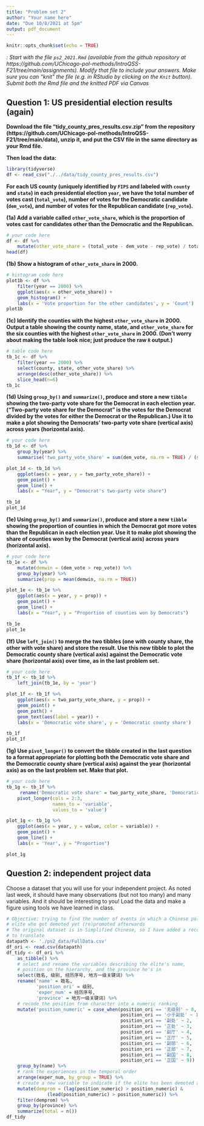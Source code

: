 ```yaml
---
title: "Problem set 2"
author: "Your name here"
date: "Due 10/8/2021 at 5pm"
output: pdf_document
---
```


```r
knitr::opts_chunk$set(echo = TRUE)
```

*\textsc{Note}: Start with the file `ps2_2021.Rmd` (available from the github repository at https://github.com/UChicago-pol-methods/IntroQSS-F21/tree/main/assignments). Modify that file to include your answers. Make sure you can "knit" the file (e.g. in RStudio by clicking on the `Knit` button). Submit both the Rmd file and the knitted PDF via Canvas* 


## Question 1: US presidential election results (again) 

**Download the file "tidy_county_pres_results.csv.zip" from the repository (https://github.com/UChicago-pol-methods/IntroQSS-F21/tree/main/data), unzip it, and put the CSV file in the same directory as your Rmd file.**

**Then load the data:**

```r
library(tidyverse)
df <- read_csv("./../data/tidy_county_pres_results.csv")
```

**For each US county (uniquely identified by `FIPS` and labeled with `county` and `state`) in each presidential election `year`, we have the total number of votes cast (`total_vote`), number of votes for the Democratic candidate (`dem_vote`), and number of votes for the Republican candidate (`rep_vote`).**

**(1a) Add a variable called `other_vote_share`, which is the proportion of votes cast for candidates other than the Democratic and the Republican.**

```r
# your code here
df <- df %>% 
    mutate(other_vote_share = (total_vote - dem_vote - rep_vote) / total_vote)
head(df)
```

**(1b) Show a histogram of `other_vote_share` in 2000.**

```r
# histogram code here 
plot1b <- df %>% 
    filter(year == 2000) %>% 
    ggplot(aes(x = other_vote_share)) +
    geom_histogram() +
    labs(x = 'Vote proportion for the other candidates', y = 'Count')
plot1b
```

**(1c) Identify the counties with the highest `other_vote_share` in 2000. Output a table showing the county name, state, and `other_vote_share` for the six counties with the highest `other_vote_share` in 2000. (Don't worry about making the table look nice; just produce the raw `R` output.)**

```r
# table code here 
tb_1c <- df %>% 
    filter(year == 2000) %>% 
    select(county, state, other_vote_share) %>% 
    arrange(desc(other_vote_share)) %>% 
    slice_head(n=6)
tb_1c
```

**(1d) Using `group_by()` and `summarize()`, produce and store a new `tibble` showing the two-party vote share for the Democrat in each election year. ("Two-party vote share for the Democrat" is the votes for the Democrat divided by the votes for either the Democrat or the Republican.) Use it to make a plot showing the Democrats' two-party vote share (vertical axis) across years (horizontal axis).**

```r
# your code here 
tb_1d <- df %>% 
    group_by(year) %>% 
    summarise('two_party_vote_share' = sum(dem_vote, na.rm = TRUE) / (sum(dem_vote, na.rm = TRUE) + sum(rep_vote, na.rm = TRUE)))

plot_1d <- tb_1d %>% 
    ggplot(aes(x = year, y = two_party_vote_share)) +
    geom_point() +
    geom_line() +
    labs(x = "Year", y = "Democrat's two-party vote share")

tb_1d
plot_1d
```

**(1e) Using `group_by()` and `summarize()`, produce and store a new `tibble` showing the proportion of counties in which the Democrat got more votes than the Republican in each election year. Use it to make plot showing the share of counties won by the Democrat (vertical axis) across years (horizontal axis).**

```r
# your code here
tb_1e <- df %>% 
    mutate(demwin = (dem_vote > rep_vote)) %>% 
    group_by(year) %>% 
    summarize(prop = mean(demwin, na.rm = TRUE))

plot_1e <- tb_1e %>% 
    ggplot(aes(x = year, y = prop)) +
    geom_point() +
    geom_line() +
    labs(x = "Year", y = "Proportion of counties won by Democrats")

tb_1e
plot_1e
```

**(1f) Use `left_join()` to merge the two tibbles (one with county share, the other with vote share) and store the result. Use this new tibble to plot the Democratic county share (vertical axis) against the Democratic vote share (horizontal axis) over time, as in the last problem set.**

```r
# your code here
tb_1f <- tb_1d %>% 
    left_join(tb_1e, by = 'year')

plot_1f <- tb_1f %>% 
    ggplot(aes(x = two_party_vote_share, y = prop)) +
    geom_point() +
    geom_path() +
    geom_text(aes(label = year)) +
    labs(x = 'Democratic vote share', y = 'Democratic county share')

tb_1f
plot_1f
```

**(1g) Use `pivot_longer()` to convert the tibble created in the last question to a format appropriate for plotting both the Democratic vote share and the Democratic county share (vertical axis) against the year (horizontal axis) as on the last problem set. Make that plot.**

```r
# your code here 
tb_1g <- tb_1f %>% 
     rename('Democratic vote share' = two_party_vote_share, 'Democratic county share' = prop) %>% 
    pivot_longer(cols = 2:3,
                 names_to = 'variable',
                 values_to = 'value')

plot_1g <- tb_1g %>% 
    ggplot(aes(x = year, y = value, color = variable)) +
    geom_point() +
    geom_line() +
    labs(x = 'Year', y = "Proportion")

plot_1g
```

## Question 2: independent project data

Choose a dataset that you will use for your independent project. As noted last week, it should have many observations (but not too many) and many variables. And it should be interesting to you! Load the data and make a figure using tools we have learned in class.

```r
# Objective: trying to find the number of events in which a Chinese political 
# elite who got demoted yet (re)promoted afterwards
# The original dataset is in Simplified Chinese, so I have added a recoding step
# to translate
datapath <- './ps2_data/FullData.csv'
df_ori <- read.csv(datapath)
df_tidy <- df_ori %>% 
    as_tibble() %>% 
    # select and rename the variables describing the elite's name, 
    # position on the hierarchy, and the province he's in
    select(姓名, 级别, 经历序号, 地方一级关键词) %>% 
    rename('name' = 姓名,
           'position_ori' = 级别, 
           'exper_num' = 经历序号, 
           'province' = 地方一级关键词) %>% 
    # recode the position from character into a numeric ranking
    mutate('position_numeric' = case_when(position_ori == '无级别' ~ 0, 
                                          position_ori == '小于副处' ~ 1,
                                          position_ori == '副处' ~ 2,
                                          position_ori == '正处' ~ 3,
                                          position_ori == '副厅' ~ 4,
                                          position_ori == '正厅' ~ 5,
                                          position_ori == '副部' ~ 6,
                                          position_ori == '正部' ~ 7,
                                          position_ori == '副国' ~ 8,
                                          position_ori == '正国' ~ 9)) %>%
    group_by(name) %>% 
    # rank the experiences in the temporal order
    arrange(exper_num, by_group = TRUE) %>% 
    # create a new variable to indicate if the elite has been demoted and promoted afterwards
    mutate(demprom = (lag(position_numeric) > position_numeric) & 
               (lead(position_numeric) > position_numeric)) %>% 
    filter(demprom) %>% 
    group_by(province) %>% 
    summarize(total = n())
df_tidy
    
    
    

```





